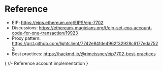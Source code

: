 # Reference

- EIP: https://eips.ethereum.org/EIPS/eip-7702
- Discussions: https://ethereum-magicians.org/t/eip-set-eoa-account-code-for-one-transaction/19923
- Proxy pattern: https://gist.github.com/lightclient/7742e84fde4962f32928c6177eda7523
- Best practices: https://hackmd.io/@rimeissner/eip7702-best-practices

{
//- Reference account implementation
}

